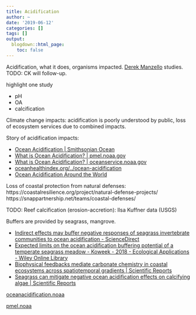 ```yaml
---
title: Acidification
author: ~
date: '2019-06-12'
categories: []
tags: []
output:
  blogdown::html_page:
    toc: false
---
```


Acidification, what it does, organisms impacted.
[Derek Manzello](https://www.aoml.noaa.gov/about_us/staff/index.html?lname=MANZELLO&fname=Derek) studies.
TODO: CK will follow-up.

highlight one study

* pH
* OA
* calcification

Climate change impacts: acidification is poorly understood by public, loss of ecosystem services due to combined impacts.

Story of acidification impacts:

* [Ocean Acidification | Smithsonian Ocean]( https://ocean.si.edu/ocean-life/invertebrates/ocean-acidification )
* [What is Ocean Acidification? | pmel.noaa.gov]( https://www.pmel.noaa.gov/co2/story/What+is+Ocean+Acidification%3F )
* [What is Ocean Acidification? | oceanservice.noaa.gov](https://oceanservice.noaa.gov/facts/acidification.html  )
* [oceanhealthindex.org/../ocean-acidification](  http://www.oceanhealthindex.org/methodology/components/ocean-acidification)
* [Ocean Acidification Around the World]( https://noaa.maps.arcgis.com/apps/MapTour/index.html?appid=1c33c6304fb9466a9185adb0d12a4e7c )


Loss of coastal protection from natural defenses: https://coastalresilience.org/project/natural-defense-projects/
https://snappartnership.net/teams/coastal-defenses/


TODO: Reef calcification (erosion-accretion): Ilsa Kuffner data (USGS)

Buffers are provided by seagrass, mangrove.

* [Indirect effects may buffer negative responses of seagrass invertebrate communities to ocean acidification - ScienceDirect](https://www.sciencedirect.com/science/article/pii/S0022098114001993)
* [Expected limits on the ocean acidification buffering potential of a temperate seagrass meadow - Koweek - 2018 - Ecological Applications - Wiley Online Library](https://esajournals.onlinelibrary.wiley.com/doi/full/10.1002/eap.1771)
* [Biophysical feedbacks mediate carbonate chemistry in coastal ecosystems across spatiotemporal gradients | Scientific Reports](https://www.nature.com/articles/s41598-017-18736-6)
* [Seagrass can mitigate negative ocean acidification effects on calcifying algae | Scientific Reports](https://www.nature.com/articles/s41598-018-35670-3)


[oceanacidification.noaa](https://oceanacidification.noaa.gov/WhatWeDo/Data.aspx)

[pmel.noaa](https://www.pmel.noaa.gov/co2/story/Cheeca+Rocks)

